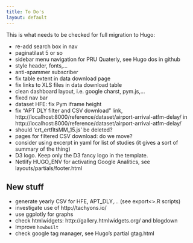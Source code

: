```yaml
---
title: To Do's
layout: default
---
```


This is what needs to be checked for full migration to Hugo:

* re-add search box in nav
* paginatilast 5 or so
* sidebar menu navigation for PRU Quaterly, see Hugo dos in github
* style header, fonts,...
* anti-spammer subscriber
* fix table extent in data download page
* fix links to XLS files in data download table
* clean dashboard layout, i.e. google charst, pym.js,...
* fixed nav bar
* dataset HFE: fix Pym iframe height
* fix "APT DLY filter and CSV download" link, http://localhost:8000/reference/dataset/airport-arrival-atfm-delay/
  in http://localhost:8000/reference/dataset/airport-arrival-atfm-delay/
* should 'crt_ertfltsMM_15.js' be deleted?
* pages for filtered CSV download: do we move?
* consider using excerpt in yaml for list of studies (it gives a sort of summary of the thing)
* D3 logo. Keep only the D3 fancy logo in the template.
* Netlify HUGO_ENV for activating Google Analitics, see layouts/partials/footer.html



## New stuff

* generate yearly CSV for HFE, APT_DLY,... (see export<>.R scripts)
* investigate use of http://tachyons.io/
* use ggplotly for graphs
* check htmlwidgets: http://gallery.htmlwidgets.org/ and blogdown
* Improve `howbuilt`
* check google tag manager, see Hugo's partial gtag.html
